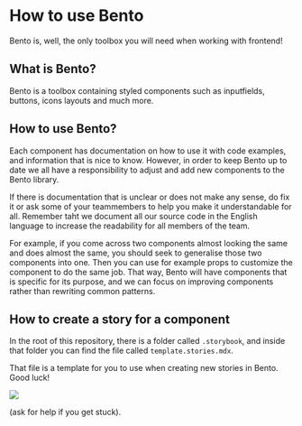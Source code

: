 
<Meta title="Intro|How to use Bento" component={Image} />

# How to use Bento
Bento is, well, the only toolbox you will need when working with frontend!

## What is Bento?
Bento is a toolbox containing styled components such as inputfields, buttons, icons layouts and much more.

## How to use Bento?
Each component has documentation on how to use it with code examples, and information that is nice to know. However, in order to keep Bento up to date we all have a responsibility to adjust and add new components to the Bento library.

If there is documentation that is unclear or does not make any sense, do fix it or ask some of your teammembers to help you make it understandable for all. Remember taht we document all our source code in the English language to increase the readability for all members of the team.

For example, if you come across two components almost looking the same and does almost the same, you should seek to generalise those two components into one. Then you can use for example props to customize the component to do the same job. That way, Bento will have components
that is specific for its purpose, and we can focus on improving components rather than rewriting common patterns.

## How to create a story for a component
In the root of this repository, there is a folder called `.storybook`, and inside that folder you can find the file called `template.stories.mdx`.

That file is a template for you to use when creating new stories in Bento. Good luck!

<Image src="https://media1.tenor.com/images/e9f8cbc1f7700ba31de15769b1fb9377/tenor.gif?itemid=6213101" />

(ask for help if you get stuck). 